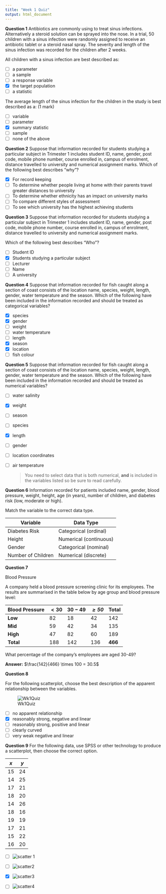 ```yaml
---
title: "Week 1 Quiz"
output: html_document
---
```


**Question 1**
Antibiotics are commonly using to treat sinus infections. Alternatively a steroid solution can be sprayed into the nose. In a trial, 50 children with a sinus infection were randomly assigned to receive an antibiotic tablet or a steroid nasal spray. The severity and length of the sinus infection was recorded for the children after 2 weeks.

All children with a sinus infection are best described as:

- [ ] a parameter
- [ ] a sample
- [ ] a response variable
- [x] the target population
- [ ] a statistic

The average length of the sinus infection for the children in the study is best described as a: (1 mark)

- [ ] variable
- [ ] parameter
- [x] summary statistic
- [ ] sample
- [ ] none of the above



**Question 2**
Suppose that information recorded for students studying a particular subject in Trimester 1 includes student ID, name, gender, post code, mobile phone number, course enrolled in, campus of enrolment, distance travelled to university
and numerical assignment marks.
Which of the following best describes "why"?

- [x] For record keeping
- [ ] To determine whether people living at home with their parents travel greater distances to university
- [ ] To determine whether ethnicity has an impact on university marks
- [ ] To compare different styles of assessment
- [ ] To see which university has the highest achieving students



**Question 3**
Suppose that information recorded for students studying a particular subject in Trimester 1 includes student ID, name, gender, post code, mobile phone number, course enrolled in, campus of enrolment, distance travelled to university
and numerical assignment marks.

Which of the following best describes "Who"?

- [ ] Student ID
- [x] Students studying a particular subject
- [ ] Lecturer
- [ ] Name
- [ ] A university



**Question 4**
Suppose that information recorded for fish caught along a section of coast consists of the location name, species, weight, length, gender, water temperature and the season.
Which of the following have been included in the information recorded and should be treated as categorical variables?

- [x] species
- [x] gender
- [ ] weight
- [ ] water temperature
- [ ] length
- [x] season
- [x] location
- [ ] fish colour



**Question 5**
Suppose that information recorded for fish caught along a section of coast consists of the location name, species, weight, length, gender, water temperature and the season.
Which of the following have been included in the information recorded and should be treated as numerical variables?

- [ ] water salinity

- [x] weight

- [ ] season

- [ ] species

- [x] length

- [ ] gender

- [ ] location coordinates

- [ ] air temperature

  > You need to select data that is both numerical, **and** is included in the variables listed so be sure to read carefully.



**Question 6**
Information recorded for patients included name, gender, blood pressure, weight, height, age (in years), number of children, and diabetes risk (low, moderate or high).

Match the variable to the correct data type.

| Variable           | Data Type              |
| ------------------ | ---------------------- |
| Diabetes Risk      | Categorical (ordinal)  |
| Height             | Numerical (continuous) |
| Gender             | Categorical (nominal)  |
| Number of Children | Numerical (discrete)   |



**Question 7**

Blood Pressure

A company held a blood pressure screening clinic for its employees.  The results are summarised in the table below by age group and blood pressure level:



| Blood Pressure | $< 30$ | $30 - 49$ | *$\ge 50$* | Total   |
| -------------- | ------ | --------- | ---------- | ------- |
| **Low**        | 82     | 18        | 42         | 142     |
| **Mid**        | 59     | 42        | 34         | 135     |
| **High**       | 47     | 82        | 60         | 189     |
| **Total**      | 188    | 142       | 136        | **466** |



What percentage of the company’s employees are aged 30-49?

**Answer:** $\frac{142}{466} \times 100 = 30.5$



**Question 8**

For the following scatterplot, choose the best description of the apparent relationship between the variables.

![Wk1Quiz](/Users/malford/Documents/BPscyhSci/SIT191/Notes/SIT191 Notes/Images/Wk1Images/Q8Img.png)

- [ ] no apparent relationship
- [x] reasonably strong, negative and linear
- [ ] reasonably strong, positive and linear
- [ ] clearly curved
- [ ] very weak negative and linear



**Question 9**
For the following data, use SPSS or other technology to produce a scatterplot, then choose the correct option.

| *x*  | *y*  |
| ---- | ---- |
| 15   | 24   |
| 14   | 25   |
| 17   | 21   |
| 18   | 20   |
| 14   | 26   |
| 18   | 16   |
| 19   | 19   |
| 17   | 21   |
| 15   | 22   |
| 16   | 20   |

- [ ] ![scatter 1](/Users/malford/Documents/BPscyhSci/SIT191/Notes/SIT191 Notes/Images/Wk1Images/scatter 1.png)

- [ ] ![scatter2](/Users/malford/Documents/BPscyhSci/SIT191/Notes/SIT191 Notes/Images/Wk1Images/scatter2.png)

- [x] ![scatter3](/Users/malford/Documents/BPscyhSci/SIT191/Notes/SIT191 Notes/Images/Wk1Images/scatter3.png)

- [ ] ![scatter4](/Users/malford/Documents/BPscyhSci/SIT191/Notes/SIT191 Notes/Images/Wk1Images/scatter4.png)

